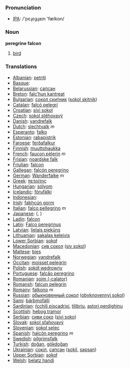 === Pronunciation ===
*[[w:IPA|IPA]]: /'pɛɻɛgɻaɪn 'fælkɒn/

=== Noun ===

'''peregrine falcon'''

# [[bird]]

=== Translations ===

*[[Albanian]]: [[petriti]]
*[[Basque]]: [[]]
*[[Belarussian]]: [[сапсан]]
*[[Breton]]: [[falc’hun kantreat]]
*[[Bulgarian]]: [[сокол скитник]] ([[sokol skitnik]])
*[[Catalan]]: [[falcó pelegrí]]
*[[Croatian]]: [[sivi sokol]]
*[[Czech]]: [[sokol stěhovavý]]
*[[Danish]]: [[vandrefalk]]
*[[Dutch]]: [[slechtvalk]] ''m''
*[[Esperanto]]: [[falko]]
*[[Estonian]]: [[rabapistrik]]
*[[Faroese]]: [[ferðafalkur]]
*[[Finnish]]: [[muuttohaukka]]
*[[French]]: [[faucon pèlerin]] ''m''
*[[Frisian]]: [[noardske falk]]
*[[Friulian]]: [[falcon]]
*[[Gallegan]]: [[falcón peregrino]]
*[[German]]: [[Wanderfalke]] ''m''
*[[Greek]]: [[πετρίτης]] '' ''
*[[Hungarian]]: [[sólyom]]
*[[Icelandic]]: [[förufálki]]
*[[Indonesian]]: [[]]
*[[Irish]]: [[fabhcún gorm]]
*[[Italian]]: [[falco pellegrino]] ''m''
*[[Japanese]]: [[]] ([[]], )
*[[Ladin]]: [[falcon]]
*[[Latin]]: [[Falco peregrinus]] '' ''
*[[Latvian]]: [[lielais piekūns]]
*[[Lithuanian]]: [[sakalas keleivis]]
*[[Lower Sorbian]]: [[sokoł]]
*[[Macedonian]]: [[сив сокол]] ([[siv sokol]])
*[[Maltese]]: [[bies]]
*[[Norwegian]]: [[vandrefalk]]
*[[Occitan]]: [[moisset pelegrin]]
*[[Polish]]: [[sokół wędrowny]] '' ''
*[[Portuguese]]: [[falcăo peregrino]]
*[[Romanian]]: [[şoim (-calator)]]
*[[Romansh]]: [[falcun pelegrin]]
*[[Romany]]: [[falkono]] ''m''
*[[Russian]]: [[обыкновенный сокол]] ([[obyknovennyj sokol]]) '' ''
*[[Sami]]: [[bárbmofálli]]
*[[Sardinian]]: [[ŕcchili piscadrixi]], [[tilibriu]], [[astori perdighinu]]
*[[Scottish]]: [[hebog tramor]]
*[[Serbian]]: [[сиви соко]] ([[sivi soko]])
*[[Slovak]]: [[sokol sťahovavý]]
*[[Slovenian]]: [[sokol selec]]
*[[Spanish]]: [[halcón peregrino]] ''m''
*[[Swedish]]: [[pilgrimsfalk]]
*[[Turkish]]: [[doğan]], [[gökdoğan]]
*[[Ukrainian]]: [[сокіл]], [[сапсан]] ([[sokil]], [[sapsan]])
*[[Upper Sorbian]]: [[sokoł]]
*[[Welsh]]: [[belatz handi]]